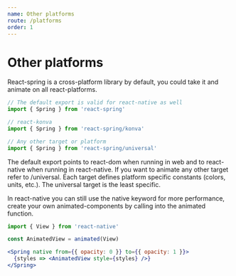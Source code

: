 ```yaml
---
name: Other platforms
route: /platforms
order: 1
---
```



# Other platforms

React-spring is a cross-platform library by default, you could take it and animate on all react-platforms. 

```jsx
// The default export is valid for react-native as well
import { Spring } from 'react-spring'

// react-konva
import { Spring } from 'react-spring/konva'

// Any other target or platform
import { Spring } from 'react-spring/universal'
```

The default export points to react-dom when running in web and to react-native when running in react-native. If you want to animate any other target refer to /universal. Each target defines platform specific constants (colors, units, etc.). The universal target is the least specific.

In react-native you can still use the native keyword for more performance, create your own animated-components by calling into the animated function.

```jsx
import { View } from 'react-native'

const AnimatedView = animated(View)

<Spring native from={{ opacity: 0 }} to={{ opacity: 1 }}>
  {styles => <AnimatedView style={styles} />}
</Spring>
```